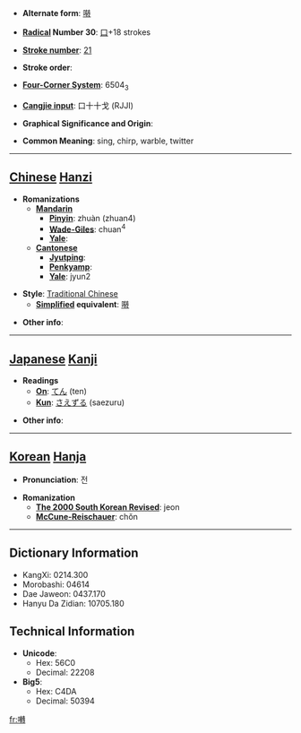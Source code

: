 * '''Alternate form''': [[啭]]

* '''[[Wiktionary:Chinese radical index| Radical]] Number 30''': [[Wiktionary:Chinese radical index 口|口]]+18 strokes

* '''[[Wiktionary:Chinese total strokes index|Stroke number]]''': [[Wiktionary:Chinese total strokes index 21|21]]

* '''Stroke order''': 

* '''[[Wiktionary:Chinese four corner index|Four-Corner System]]''': 6504<sub>3</sub>

* '''[[Wiktionary:Chinese Cangjie index|Cangjie input]]''': 口十十戈 (RJJI)

* '''Graphical Significance and Origin''': 

* '''Common Meaning''': sing, chirp, warble, twitter

----

== [[Chinese]] [[Hanzi]] ==

* '''Romanizations'''
** '''[[Mandarin]]'''
*** '''[[Pinyin]]''': zhuàn (zhuan4)
*** '''[[Wade-Giles]]''': chuan<sup>4</sup>
*** '''[[Yale]]''': 
** '''[[Cantonese]]'''
*** '''[[Jyutping]]''':
*** '''[[Penkyamp]]''': 
*** '''[[Yale]]''': jyun2

* '''Style''': [[Traditional Chinese]] 
** '''[[Simplified Chinese|Simplified]] equivalent''': [[啭]]

* '''Other info''': 

----

== [[Japanese]] [[Kanji]] ==

* '''Readings'''
** '''[[On]]''': [[てん]] (ten)
** '''[[Kun]]''': [[さえずる]] (saezuru)

* '''Other info''':  

----

== [[Korean]] [[Hanja]] ==

* '''Pronunciation''': 전

* '''Romanization'''
** '''[[The 2000 South Korean Revised Romanization|The 2000 South Korean Revised]]''': jeon
** '''[[McCune-Reischauer]]''': chŏn

----

== Dictionary Information ==

* KangXi: 0214.300
* Morobashi: 04614
* Dae Jaweon: 0437.170
* Hanyu Da Zidian: 10705.180

== Technical Information ==

* '''Unicode''':
** Hex: 56C0
** Decimal: 22208
* '''Big5''':
** Hex: C4DA
** Decimal: 50394

[[fr:囀]]